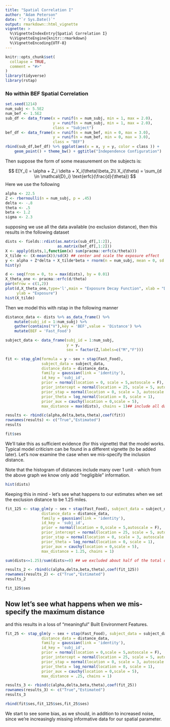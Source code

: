 ```yaml
---
title: "Spatial Correlation I"
author: "Adam Peterson"
date: "`r Sys.Date()`"
output: rmarkdown::html_vignette
vignette: >
  %\VignetteIndexEntry{Spatial Correlation I}
  %\VignetteEngine{knitr::rmarkdown}
  %\VignetteEncoding{UTF-8}
---
```


```r
knitr::opts_chunk$set(
  collapse = TRUE,
  comment = "#>"
)
library(tidyverse)
library(rstap)
```

### No within BEF Spatial Correlation
```r
set.seed(1214)
num_subj <- 5.5E2
num_bef <- 1.5E2
sub_df <- data_frame(x = runif(n = num_subj, min = 1, max = 2.0),
                     y = runif(n = num_subj, min = 1, max = 2.0),
                     class = "Subject")
bef_df <- data_frame(x = runif(n = num_bef, min = 0, max = 3.0),
                     y = runif(n = num_bef, min = 0, max = 3.0),
                     class = "BEF")
rbind(sub_df,bef_df) %>% ggplot(aes(x = x, y = y, color = class )) +
    geom_point() + theme_bw() + ggtitle("Independence Configuration")
```

Then suppose the form of some measurement on the subjects is:

$$
E[Y_i] = \alpha + Z_i \delta + X_i(\theta)\beta_2\\
X_i(\theta) = \sum_{d \in \mathcal{D}_i} \text{erfc}(\frac{d}{\theta})
$$
Here we use the following 

```r
alpha <- 22.5
Z <- rbernoulli(n = num_subj, p = .45)
delta <- -.8
theta <- .5
beta <- 1.2
sigma <- 2.3
```

supposing we use all the data available (no exclusion distance), then 
this results in the following dataset

```r
dists <- fields::rdist(as.matrix(sub_df[,1:2]),
                       as.matrix(bef_df[,1:2]))
X <- apply(dists,1,function(x) sum(pracma::erfc(x/theta)))
X_tilde <- (X-mean(X))/sd(X) ## center and scale the exposure effect
y <- alpha + Z*delta + X_tilde*beta + rnorm(n = num_subj, mean = 0, sd = sigma)
hist(y)
```

```r
d <- seq(from = 0, to = max(dists), by = 0.01)
X_theta_one <- pracma::erfc(d/theta)
par(mfrow = c(1,2))
plot(d,X_theta_one,type='l',main = "Exposure Decay Function", xlab = "Distance",
     ylab = "Exposure")
hist(X_tilde)
```


Then we model this with rstap in the following manner

```r
distance_data <- dists %>% as_data_frame() %>%
    mutate(subj_id = 1:num_subj) %>% 
    gather(contains("V"),key = 'BEF',value = 'Distance') %>% 
    mutate(BEF = 'Fast_Food')

subject_data <- data_frame(subj_id = 1:num_subj,
                           y = y,
                           sex = factor(Z,labels=c("M","F")))

fit <- stap_glm(formula = y ~ sex + stap(Fast_Food),
                subject_data = subject_data,
                distance_data = distance_data,
                family = gaussian(link = 'identity'),
                id_key = 'subj_id',
                prior = normal(location = 0, scale = 5,autoscale = F),
                prior_intercept = normal(location = 25, scale = 5, autoscale = F),
                prior_stap = normal(location = 0, scale = 3, autoscale = F),
                prior_theta = log_normal(location = 0, scale = 1), 
                prior_aux = cauchy(location = 0,scale = 5),
                max_distance = max(dists), chains = 1)## include all data
```

```r
results <- rbind(c(alpha,delta,beta,theta),coef(fit))
rownames(results) <- c("True","Estimated")
results
```


```r
fit$ses
```
We'll take this as sufficient evidence (for this vignette) that the model works. 
Typical model criticism can be found in a different vignette (to be added later).
Let's now examine the case when we mis-specify the inclusion distance.

Note that the histogram of distances include many over 1 unit - which
from the above graph we know only add "negligible" information. 
```r
hist(dists)
```

Keeping this in mind - let's see what happens to our estimates
when we set the exclusion distance to be 1.25 miles.


```r
fit_125 <- stap_glm(y ~ sex + stap(Fast_Food), subject_data = subject_data,
                distance_data = distance_data,
                family = gaussian(link = 'identity'),
                id_key = 'subj_id',
                prior = normal(location = 0,scale = 5,autoscale = F),
                prior_intercept = normal(location = 25, scale = 5, autoscale = F),
                prior_stap = normal(location = 0, scale = 3, autoscale = F),
                prior_theta = log_normal(location = 0, scale = 1), 
                prior_aux = cauchy(location = 0,scale = 5),
                max_distance = 1.25, chains = 1)
```


```r
sum(dists<=1.25)/sum(dists>=0) ## we excluded about half of the total data (not evenly across individuals)
```

```r
results_2 <- rbind(c(alpha,delta,beta,theta),coef(fit_125))
rownames(results_2) <- c("True","Estimated")
results_2
```


```R
fit_125$ses
```
## Now let's see what happens when we mis-specify the maximum distance
and this results in a loss of "meaningful" Built Environment Features.
```r
fit_25 <- stap_glm(y ~ sex + stap(Fast_Food), subject_data = subject_data,
                distance_data = distance_data,
                family = gaussian(link = 'identity'),
                id_key = 'subj_id',
                prior = normal(location = 0,scale = 5,autoscale = F),
                prior_intercept = normal(location = 25, scale = 5, autoscale = F),
                prior_stap = normal(location = 0, scale = 3, autoscale = F),
                prior_theta = log_normal(location = 0, scale = 1), 
                prior_aux = cauchy(location = 0,scale = 5),
                max_distance = .25, chains = 1) 
```


```r
results_3 <- rbind(c(alpha,delta,beta,theta),coef(fit_25))
rownames(results_3) <- c("True","Estimated")
results_3
```

```r
rbind(fit$ses,fit_125$ses,fit_25$ses)
```

We start to see some bias, as we should, in addition to increased noise, since 
we're increasingly missing informative data for our spatial parameter.

